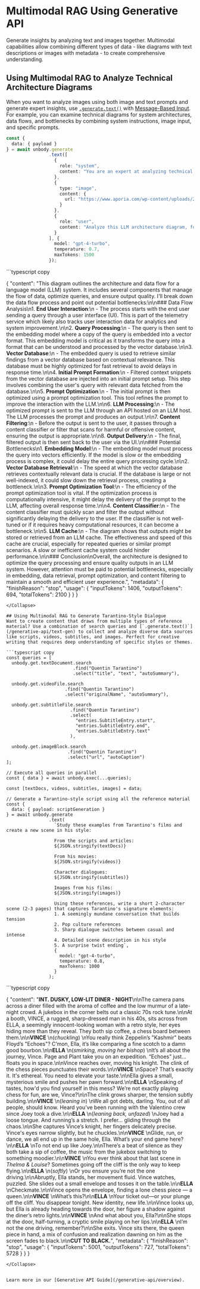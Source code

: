
# Multimodal RAG Using Generative API

Generate insights by analyzing text and images together. Multimodal capabilities allow combining different types of data - like diagrams with text descriptions or images with metadata - to create comprehensive understanding.

## Using Multimodal RAG to Analyze Technical Architecture Diagrams
When you want to analyze images using both image and text prompts and generate expert insights, use [`.generate.text()`](/generative-api/text-gen) with [Message-Based Input](/generative-api/text-gen#example-3---message-based-input). For example, you can examine technical diagrams for system architectures, data flows, and bottlenecks by combining system instructions, image input, and specific prompts.

```typescript copy
const {
  data: { payload }
} = await unbody.generate
                .text([
                  {
                    role: "system",
                    content: "You are an expert at analyzing technical diagrams."
                  },
                  {
                    type: "image",
                    content: {
                      url: "https://www.aporia.com/wp-content/uploads/2024/02/image-4.png"
                    }
                  },
                  {
                    role: "user",
                    content: "Analyze this LLM architecture diagram, focusing on data flow and bottlenecks."
                  }
                ], {
                  model: "gpt-4-turbo",
                  temperature: 0.7,
                  maxTokens: 1500
                });
```

<Collapse title="Response">
```typescript copy

{
    "content": "This diagram outlines the architecture and data flow for a language model (LLM) system. It includes several components that manage the flow of data, optimize queries, and ensure output quality. I'll break down the data flow process and point out potential bottlenecks:\n\n### Data Flow Analysis\n1. **End User Interaction**:\n   - The process starts with the end user sending a query through a user interface (UI). This is part of the telemetry service which likely also tracks user interaction data for analytics and system improvement.\n\n2. **Query Processing**:\n   - The query is then sent to the embedding model where a copy of the query is embedded into a vector format. This embedding model is critical as it transforms the query into a format that can be understood and processed by the vector database.\n\n3. **Vector Database**:\n   - The embedded query is used to retrieve similar findings from a vector database based on contextual relevance. This database must be highly optimized for fast retrieval to avoid delays in response time.\n\n4. **Initial Prompt Formation**:\n   - Filtered context snippets from the vector database are injected into an initial prompt setup. This step involves combining the user's query with relevant data fetched from the database.\n\n5. **Prompt Optimization**:\n   - The initial prompt is then optimized using a prompt optimization tool. This tool refines the prompt to improve the interaction with the LLM.\n\n6. **LLM Processing**:\n   - The optimized prompt is sent to the LLM through an API hosted on an LLM host. The LLM processes the prompt and produces an output.\n\n7. **Content Filtering**:\n   - Before the output is sent to the user, it passes through a content classifier or filter that scans for harmful or offensive content, ensuring the output is appropriate.\n\n8. **Output Delivery**:\n   - The final, filtered output is then sent back to the user via the UI.\n\n### Potential Bottlenecks\n1. **Embedding Model**:\n   - The embedding model must process the query into vectors efficiently. If the model is slow or the embedding process is complex, it could delay the entire query processing cycle.\n\n2. **Vector Database Retrieval**:\n   - The speed at which the vector database retrieves contextually relevant data is crucial. If the database is large or not well-indexed, it could slow down the retrieval process, creating a bottleneck.\n\n3. **Prompt Optimization Tool**:\n   - The efficiency of the prompt optimization tool is vital. If the optimization process is computationally intensive, it might delay the delivery of the prompt to the LLM, affecting overall response time.\n\n4. **Content Classifier**:\n   - The content classifier must quickly scan and filter the output without significantly delaying the delivery to the user. If the classifier is not well-tuned or if it requires heavy computational resources, it can become a bottleneck.\n\n5. **LLM Cache**:\n   - The diagram shows that outputs might be stored or retrieved from an LLM cache. The effectiveness and speed of this cache are crucial, especially for repeated queries or similar prompt scenarios. A slow or inefficient cache system could hinder performance.\n\n### Conclusion\nOverall, the architecture is designed to optimize the query processing and ensure quality outputs in an LLM system. However, attention must be paid to potential bottlenecks, especially in embedding, data retrieval, prompt optimization, and content filtering to maintain a smooth and efficient user experience.",
    "metadata": {
        "finishReason": "stop",
        "usage": {
            "inputTokens": 1406,
            "outputTokens": 694,
            "totalTokens": 2100
        }
    }
}
```
</Collapse>

## Using Multimodal RAG to Generate Tarantino-Style Dialogue
Want to create content that draws from multiple types of reference material? Use a combination of search queries and [`.generate.text()`](/generative-api/text-gen) to collect and analyze diverse data sources like scripts, videos, subtitles, and images. Perfect for creative writing that requires deep understanding of specific styles or themes.

```typescript copy
const queries = [
  unbody.get.textDocument.search
                         .find("Quentin Tarantino")
                         .select("title", "text", "autoSummary"),

  unbody.get.videoFile.search
                      .find("Quentin Tarantino")
                      .select("originalName", "autoSummary"),

  unbody.get.subtitleFile.search
                        .find("Quentin Tarantino")
                        .select(
                          "entries.SubtitleEntry.start",
                          "entries.SubtitleEntry.end",
                          "entries.SubtitleEntry.text"
                        ),

  unbody.get.imageBlock.search
                       .find("Quentin Tarantino")
                       .select("url", "autoCaption")
];

// Execute all queries in parallel
const { data } = await unbody.exec(...queries);

const [textDocs, videos, subtitles, images] = data;

// Generate a Tarantino-style script using all the reference material
const {
  data: { payload: scriptGeneration }
} = await unbody.generate
                .text(
                  `Study these examples from Tarantino's films and create a new scene in his style:

                  From the scripts and articles:
                  ${JSON.stringify(textDocs)}

                  From his movies:
                  ${JSON.stringify(videos)}

                  Character dialogues:
                  ${JSON.stringify(subtitles)}

                  Images from his films:
                  ${JSON.stringify(images)}

                  Using these references, write a short 2-character scene (2-3 pages) that captures Tarantino's signature elements:
                  1. A seemingly mundane conversation that builds tension
                  2. Pop culture references
                  3. Sharp dialogue switches between casual and intense
                  4. Detailed scene description in his style
                  5. A surprise twist ending`,
                  {
                    model: "gpt-4-turbo",
                    temperature: 0.8,
                    maxTokens: 1000
                  }
                );
```

<Collapse title="Response">
```typescript copy

{
    "content": "**INT. DUSKY, LOW-LIT DINER - NIGHT**\n\nThe camera pans across a diner filled with the aroma of coffee and the low murmur of a late-night crowd. A jukebox in the corner belts out a classic 70s rock tune.\n\nAt a booth, VINCE, a rugged, sharp-dressed man in his 40s, sits across from ELLA, a seemingly innocent-looking woman with a retro style, her eyes hiding more than they reveal. They both sip coffee, a chess board between them.\n\n**VINCE**  \n(*chuckling*)  \nYou really think Zeppelin’s \"Kashmir\" beats Floyd’s \"Echoes\"? C’mon, Ella, it’s like comparing a fine scotch to a damn good bourbon.\n\n**ELLA**  \n(*smirking, moving her bishop*)  \nIt’s all about the journey, Vince. Page and Plant take you on an expedition. “Echoes” just... floats you in space.\n\nVince reaches over, moving his knight. The clink of the chess pieces punctuates their words.\n\n**VINCE**  \nSpace? That’s exactly it. It's ethereal. You need to elevate your taste.\n\nElla gives a small, mysterious smile and pushes her pawn forward.\n\n**ELLA**  \nSpeaking of tastes, how'd you find yourself in this mess? We’re not exactly playing chess for fun, are we, Vince?\n\nThe clink grows sharper, the tension subtly building.\n\n**VINCE**  \n(*leaning in*)  \nWe all got debts, darling. You, out of all people, should know. Heard you’ve been running with the Valentino crew since Joey took a dive.\n\n**ELLA**  \n(*leaning back, unfazed*)  \nJoey had a loose tongue. And running’s a stretch. I prefer... gliding through the chaos.\n\nShe captures Vince’s knight, her fingers delicately precise. Vince's eyes narrow slightly, but he chuckles.\n\n**VINCE**  \nGlide, run, or dance, we all end up in the same hole, Ella. What’s your end game here?\n\n**ELLA**  \nTo not end up like Joey.\n\nThere’s a beat of silence as they both take a sip of coffee, the music from the jukebox switching to something moodier.\n\n**VINCE**  \nYou ever think about that last scene in *Thelma & Louise*? Sometimes going off the cliff is the only way to keep flying.\n\n**ELLA**  \n(*softly*)  \nOr you ensure you’re not the one driving.\n\nAbruptly, Ella stands, her movement fluid. Vince watches, puzzled. She slides out a small envelope and tosses it on the table.\n\n**ELLA**  \nCheckmate.\n\nVince opens the envelope, finding a lone chess piece — a queen.\n\n**VINCE**  \nWhat’s this?\n\n**ELLA**  \nYour ticket out—or your plunge off the cliff. You disappear tonight. New identity, new life.\n\nVince looks up, but Ella is already heading towards the door, her figure a shadow against the diner’s retro lights.\n\n**VINCE**  \nAnd what about you, Ella?\n\nShe stops at the door, half-turning, a cryptic smile playing on her lips.\n\n**ELLA**  \nI’m not the one driving, remember?\n\nShe exits. Vince sits there, the queen piece in hand, a mix of confusion and realization dawning on him as the screen fades to black.\n\n**CUT TO BLACK.**",
    "metadata": {
        "finishReason": "stop",
        "usage": {
            "inputTokens": 5001,
            "outputTokens": 727,
            "totalTokens": 5728
        }
    }
}
```
</Collapse>


Learn more in our [Generative API Guide](/generative-api/overview).
